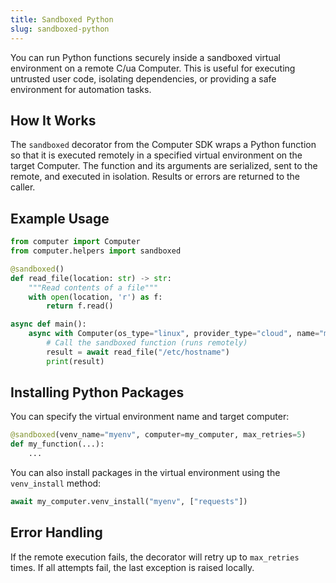 ```yaml
---
title: Sandboxed Python
slug: sandboxed-python
---
```


You can run Python functions securely inside a sandboxed virtual environment on a remote C/ua Computer. This is useful for executing untrusted user code, isolating dependencies, or providing a safe environment for automation tasks.

## How It Works

The `sandboxed` decorator from the Computer SDK wraps a Python function so that it is executed remotely in a specified virtual environment on the target Computer. The function and its arguments are serialized, sent to the remote, and executed in isolation. Results or errors are returned to the caller.

## Example Usage

```python
from computer import Computer
from computer.helpers import sandboxed

@sandboxed()
def read_file(location: str) -> str:
    """Read contents of a file"""
    with open(location, 'r') as f:
        return f.read()

async def main():
    async with Computer(os_type="linux", provider_type="cloud", name="my-container", api_key="...") as computer:
        # Call the sandboxed function (runs remotely)
        result = await read_file("/etc/hostname")
        print(result)
```

## Installing Python Packages

You can specify the virtual environment name and target computer:

```python
@sandboxed(venv_name="myenv", computer=my_computer, max_retries=5)
def my_function(...):
    ...
```

You can also install packages in the virtual environment using the `venv_install` method:

```python
await my_computer.venv_install("myenv", ["requests"])
```

## Error Handling

If the remote execution fails, the decorator will retry up to `max_retries` times. If all attempts fail, the last exception is raised locally.
